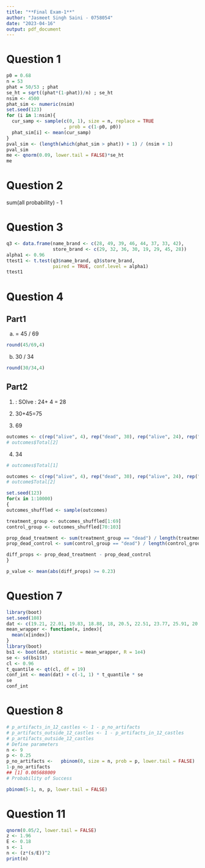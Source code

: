 ```yaml
---
title: "**Final Exam-1**"
author: "Jasmeet Singh Saini - 0758054"
date: "2023-04-16"
output: pdf_document
---
```


# Question 1

```r
p0 = 0.68
n = 53
phat = 50/53 ; phat
se_ht = sqrt((phat*(1-phat))/n) ; se_ht
nsim <- 4500
phat_sim <- numeric(nsim)
set.seed(123)
for (i in 1:nsim){
  cur_samp <- sample(c(0, 1), size = n, replace = TRUE
                     , prob = c(1-p0, p0))
  phat_sim[i] <- mean(cur_samp)
}
pval_sim <- (length(which(phat_sim > phat)) + 1) / (nsim + 1)
pval_sim
me <- qnorm(0.09, lower.tail = FALSE)*se_ht
me
```


# Question 2

sum(all probability) - 1


# Question 3

```r
q3 <- data.frame(name_brand <- c(28, 49, 39, 46, 44, 37, 33, 42),
                 store_brand <- c(29, 32, 36, 30, 19, 29, 45, 28))
alpha1 <- 0.96
ttest1 <- t.test(q3$name_brand, q3$store_brand,
                 paired = TRUE, conf.level = alpha1)
ttest1
```


# Question 4

## Part1
a) 
= 45 / 69

```r
round(45/69,4)
```



b) 30 / 34

```r
round(30/34,4)
```


## Part2
(1) :
SOlve : 24+ 4 = 28

(2) 
30+45=75

(3)  69 

```r
outcomes <- c(rep("alive", 4), rep("dead", 30), rep("alive", 24), rep("dead", 45))
# outcomes$Total[2]
```


(4) 34
```r
# outcomes$Total[1]
```

```r
outcomes <- c(rep("alive", 4), rep("dead", 30), rep("alive", 24), rep("dead", 45))
# outcome$Total[2]

set.seed(123)
for(x in 1:10000)
{
outcomes_shuffled <- sample(outcomes)

treatment_group <- outcomes_shuffled[1:69]
control_group <- outcomes_shuffled[70:103]

prop_dead_treatment <- sum(treatment_group == "dead") / length(treatment_group)
prop_dead_control <- sum(control_group == "dead") / length(control_group)

diff_props <- prop_dead_treatment - prop_dead_control
}

p_value <- mean(abs(diff_props) >= 0.23)
```


# Question 7

```r
library(boot)
set.seed(108)
dat <- c(19.21, 22.01, 19.83, 18.88, 18, 20.5, 22.51, 23.77, 25.91, 20.21, 18.81, 24.14, 17.73, 28.56, 16.24, 26.63, 18.03, 21.61, 19.31, 22.52)
mean_wrapper <- function(x, index){
  mean(x[index])
}
library(boot)
bs1 <- boot(dat, statistic = mean_wrapper, R = 1e4)
se <- sd(bs1$t)
cl <- 0.96
t_quantile <- qt(cl, df = 19)
conf_int <- mean(dat) + c(-1, 1) * t_quantile * se
se
conf_int
```


# Question 8

```r
# p_artifacts_in_12_castles <- 1 - p_no_artifacts
# p_artifacts_outside_12_castles <- 1 - p_artifacts_in_12_castles
# p_artifacts_outside_12_castles
# Define parameters
n <- 9
p <- 0.25
p_no_artifacts <-   pbinom(0, size = n, prob = p, lower.tail = FALSE)
1-p_no_artifacts
## [1] 0.005688009
# Probability of Success

pbinom(5-1, n, p, lower.tail = FALSE)
```




# Question 11

```r
qnorm(0.05/2, lower.tail = FALSE)
z <- 1.96
E <- 0.18
s <- 1
n <- (z*(s/E))^2
print(n)
```

